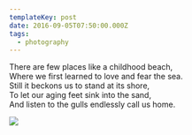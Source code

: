 ```yaml
---
templateKey: post
date: 2016-09-05T07:50:00.000Z
tags:
  - photography
---
```

There are few places like a childhood beach,<br/>
Where we first learned to love and fear the sea.<br/>
Still it beckons us to stand at its shore,<br/>
To let our aging feet sink into the sand,<br/>
And listen to the gulls endlessly call us home.

![](../../static/assets/20160905-IMG_3797.jpg)
